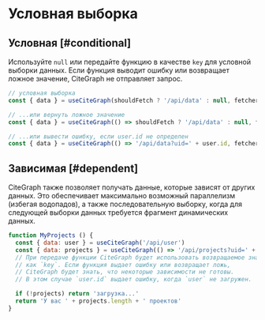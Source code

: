# Условная выборка

## Условная [#conditional]

Используйте `null` или передайте функцию в качестве `key` для условной выборки данных. Если функция выводит ошибку или возвращает ложное значение, CiteGraph не отправляет запрос.

```js
// условная выборка
const { data } = useCiteGraph(shouldFetch ? '/api/data' : null, fetcher)

// ...или вернуть ложное значение
const { data } = useCiteGraph(() => shouldFetch ? '/api/data' : null, fetcher)

// ...или вывести ошибку, если user.id не определен
const { data } = useCiteGraph(() => '/api/data?uid=' + user.id, fetcher)
```

## Зависимая [#dependent]

CiteGraph также позволяет получать данные, которые зависят от других данных. Это обеспечивает максимально возможный параллелизм (избегая водопадов), а также последовательную выборку, когда для следующей выборки данных требуется фрагмент динамических данных.

```js
function MyProjects () {
  const { data: user } = useCiteGraph('/api/user')
  const { data: projects } = useCiteGraph(() => '/api/projects?uid=' + user.id)
  // При передаче функции CiteGraph будет использовать возвращаемое значение
  // как `key`. Если функция выдает ошибку или возвращает ложь,
  // CiteGraph будет знать, что некоторые зависимости не готовы.
  // В этом случае `user.id` выдает ошибку, когда `user` не загружен.

  if (!projects) return 'загрузка...'
  return 'У вас ' + projects.length + ' проектов'
}
```

